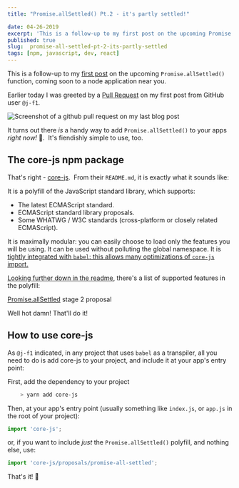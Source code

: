 ```yaml
---
title: "Promise.allSettled() Pt.2 - it's partly settled!"

date: 04-26-2019
excerpt: 'This is a follow-up to my first post on the upcoming Promise.allSettled() function, coming soon to a node application near you. '
published: true
slug:  promise-all-settled-pt-2-its-partly-settled
tags: [npm, javascript, dev, react]
---
```


This is a follow-up to my [first post](https://mikebifulco.com/posts/solve-all-your-problems-with-promise-allsettled) on the upcoming `Promise.allSettled()` function, coming soon to a node application near you.

Earlier today I was greeted by a [Pull Request](https://github.com/mbifulco/blog/pull/14) on my first post from GitHub user `@j-f1`.

<Image
  publicId="posts/promise-all-settled-pt-2-its-partly-settled/pr"
  alt="Screenshot of a github pull request on my last blog post"
  caption="PR on my last post, showing how to use Promise.allSettled() now!"
/>

It turns out there _is_ a handy way to add `Promise.allSettled()` to your apps _right now!_ 🎉.  It's fiendishly simple to use, too.

## **The core-js npm package**

That's right - [core-js](https://github.com/zloirock/core-js).  From their `README.md`, it is exactly what it sounds like:

<Aside>

It is a polyfill of the JavaScript standard library, which supports:

- The latest ECMAScript standard.
- ECMAScript standard library proposals.
- Some WHATWG / W3C standards (cross-platform or closely related ECMAScript).

It is maximally modular: you can easily choose to load only the features you will be using.
It can be used without polluting the global namespace.
It is [tightly integrated with `babel`: this allows many optimizations of `core-js` import.](https://github.com/zloirock/core-js/blob/master/docs/2019-03-19-core-js-3-babel-and-a-look-into-the-future.md#Babel)

</Aside>

[Looking further down in the readme](https://github.com/zloirock/core-js/blob/master/docs/2019-03-19-core-js-3-babel-and-a-look-into-the-future.md#Babel), there's a list of supported features in the polyfill:

<Aside>

[Promise.allSettled](https://github.com/tc39/proposal-promise-allSettled) stage 2 proposal

</Aside>

Well hot damn! That'll do it!

## **How to use core-js**

As `@j-f1` indicated, in any project that uses `babel` as a transpiler, all you need to do is add core-js to your project, and include it at your app's entry point:

First, add the dependency to your project

```bash
    > yarn add core-js
```

Then, at your app's entry point (usually something like `index.js`, or `app.js` in the root of your project):

```js
import 'core-js';
```

or, if you want to include _just_ the `Promise.allSettled()` polyfill, and nothing else, use:

```js
import 'core-js/proposals/promise-all-settled';
```

That's it! 🍻
